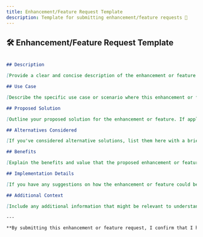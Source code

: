 ```yaml
---
title: Enhancement/Feature Request Template
description: Template for submitting enhancement/feature requests 📄
---
```


## 🛠️ Enhancement/Feature Request Template

```markdown

## Description

[Provide a clear and concise description of the enhancement or feature you are proposing.]

## Use Case

[Describe the specific use case or scenario where this enhancement or feature would be beneficial.]

## Proposed Solution

[Outline your proposed solution for the enhancement or feature. If applicable, include code snippets, diagrams, or any other details that help convey your idea.]

## Alternatives Considered

[If you've considered alternative solutions, list them here with a brief explanation of why you chose the proposed solution over the alternatives.]

## Benefits

[Explain the benefits and value that the proposed enhancement or feature would bring to users or the project.]

## Implementation Details

[If you have any suggestions on how the enhancement or feature could be implemented, provide high-level implementation details. If you are unsure, you can leave this section blank.]

## Additional Context

[Include any additional information that might be relevant to understanding or discussing the proposed enhancement or feature.]

---

**By submitting this enhancement or feature request, I confirm that I have read and understood the project's guidelines, and I believe this is not a duplicate of an existing request.**

```